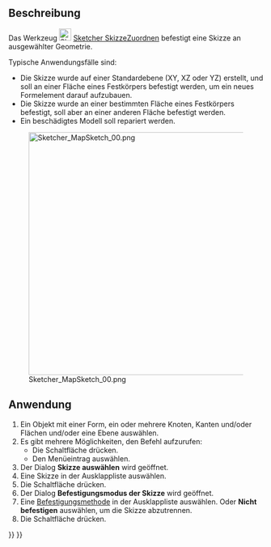 <languages/>

{{Docnav/de
|[[Sketcher_Dialog/de|Dialog]]
|[[Sketcher_ReorientSketch/de|SkizzeAnordnen]]
|[[Sketcher_Workbench/de|Sketcher]]
|IconL=
|IconR=Sketcher_ReorientSketch.svg
|IconC=Workbench_Sketcher.svg
}}

{{GuiCommand/de
|Name=Sketcher MapSketch
|Name/de=Sketcher SkizzeZuordnen
|MenuLocation=Skizze → Skizze einer Fläche zuordnen...
|Workbenches=[[Sketcher_Workbench/de|Sketcher]], [[PartDesign_Workbench/de|PartDesign]]
|SeeAlso=[[Sketcher_ReorientSketch/de|Sketcher SkizzeAnordnen]], [[Sketcher_NewSketch/de|Sketcher NeueSkizze]]
}}

<span id="Description"></span>
==Beschreibung==

Das Werkzeug [[Image:Sketcher_MapSketch.svg|24px]] [[Sketcher_MapSketch/de|Sketcher SkizzeZuordnen]] befestigt eine Skizze an ausgewählter Geometrie.

Typische Anwendungsfälle sind:
* Die Skizze wurde auf einer Standardebene (XY, XZ oder YZ) erstellt, und soll an einer Fläche eines Festkörpers befestigt werden, um ein neues Formelement darauf aufzubauen.
* Die Skizze wurde an einer bestimmten Fläche eines Festkörpers befestigt, soll aber an einer anderen Fläche befestigt werden.
* Ein beschädigtes Modell soll repariert werden.

[[File:Sketcher_MapSketch_00.png|480px|none]]

<span id="Usage"></span>
==Anwendung== 

# Ein Objekt mit einer Form, ein oder mehrere Knoten, Kanten und/oder Flächen und/oder eine Ebene auswählen.
# Es gibt mehrere Möglichkeiten, den Befehl aufzurufen:
#* Die Schaltfläche {{Button|[[Image:Sketcher_MapSketch.svg|16px]] [[Sketcher_MapSketch/de|Skizze einer Fläche zuordnen...]]}} drücken.
#* Den Menüeintrag {{MenuCommand|Skizze → [[Image:Sketcher_MapSketch.svg|16px]] Skizze einer Fläche zuordnen...}} auswählen.
# Der Dialog '''Skizze auswählen''' wird geöffnet.
# Eine Skizze in der Ausklappliste auswählen.
# Die Schaltfläche {{Button|OK}} drücken.
#  Der Dialog '''Befestigungsmodus der Skizze''' wird geöffnet.
# Eine [[Part_EditAttachment/de#Befestigungsverfahren|Befestigungsmethode]] in der Ausklappliste auswählen. Oder '''Nicht befestigen''' auswählen, um die Skizze abzutrennen.
# Die Schaltfläche {{Button|OK}} drücken.


{{Docnav/de
|[[Sketcher_Dialog/de|Dialog]]
|[[Sketcher_ReorientSketch/de|SkizzeAnordnen]]
|[[Sketcher_Workbench/de|Sketcher]]
|IconL=
|IconR=Sketcher_ReorientSketch.svg
|IconC=Workbench_Sketcher.svg
}}

{{Sketcher Tools navi{{#translation:}}}}
{{Userdocnavi{{#translation:}}}}